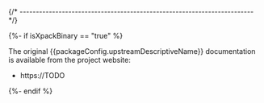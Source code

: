 
{/* ------------------------------------------------------------------------ */}

{%- if isXpackBinary == "true" %}

The original {{packageConfig.upstreamDescriptiveName}} documentation is available from
the project website:

- https://TODO

{%- endif %}
